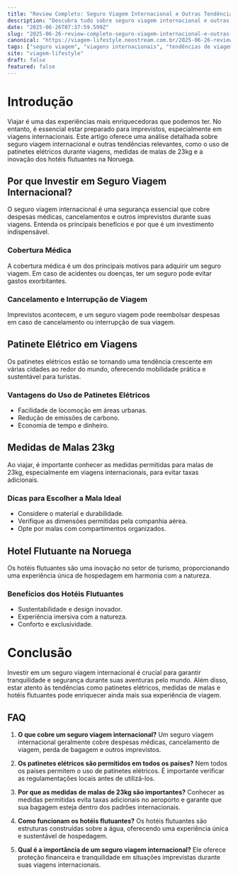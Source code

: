 ```yaml
---
title: "Review Completo: Seguro Viagem Internacional e Outras Tendências de Viagem"
description: "Descubra tudo sobre seguro viagem internacional e outras tendências de viagem como malas 23kg, patinetes elétricos e hotéis flutuantes."
date: "2025-06-26T07:37:59.599Z"
slug: "2025-06-26-review-completo-seguro-viagem-internacional-e-outras-tendencias-de-viagem"
canonical: "https://viagem-lifestyle.neostream.com.br/2025-06-26-review-completo-seguro-viagem-internacional-e-outras-tendencias-de-viagem"
tags: ["seguro viagem", "viagens internacionais", "tendências de viagem"]
site: "viagem-lifestyle"
draft: false
featured: false
---
```


# Introdução
Viajar é uma das experiências mais enriquecedoras que podemos ter. No entanto, é essencial estar preparado para imprevistos, especialmente em viagens internacionais. Este artigo oferece uma análise detalhada sobre seguro viagem internacional e outras tendências relevantes, como o uso de patinetes elétricos durante viagens, medidas de malas de 23kg e a inovação dos hotéis flutuantes na Noruega.

## Por que Investir em Seguro Viagem Internacional?
O seguro viagem internacional é uma segurança essencial que cobre despesas médicas, cancelamentos e outros imprevistos durante suas viagens. Entenda os principais benefícios e por que é um investimento indispensável.

### Cobertura Médica
A cobertura médica é um dos principais motivos para adquirir um seguro viagem. Em caso de acidentes ou doenças, ter um seguro pode evitar gastos exorbitantes.

### Cancelamento e Interrupção de Viagem
Imprevistos acontecem, e um seguro viagem pode reembolsar despesas em caso de cancelamento ou interrupção de sua viagem.

## Patinete Elétrico em Viagens
Os patinetes elétricos estão se tornando uma tendência crescente em várias cidades ao redor do mundo, oferecendo mobilidade prática e sustentável para turistas.

### Vantagens do Uso de Patinetes Elétricos
- Facilidade de locomoção em áreas urbanas.
- Redução de emissões de carbono.
- Economia de tempo e dinheiro.

## Medidas de Malas 23kg
Ao viajar, é importante conhecer as medidas permitidas para malas de 23kg, especialmente em viagens internacionais, para evitar taxas adicionais.

### Dicas para Escolher a Mala Ideal
- Considere o material e durabilidade.
- Verifique as dimensões permitidas pela companhia aérea.
- Opte por malas com compartimentos organizados.

## Hotel Flutuante na Noruega
Os hotéis flutuantes são uma inovação no setor de turismo, proporcionando uma experiência única de hospedagem em harmonia com a natureza.

### Benefícios dos Hotéis Flutuantes
- Sustentabilidade e design inovador.
- Experiência imersiva com a natureza.
- Conforto e exclusividade.

# Conclusão
Investir em um seguro viagem internacional é crucial para garantir tranquilidade e segurança durante suas aventuras pelo mundo. Além disso, estar atento às tendências como patinetes elétricos, medidas de malas e hotéis flutuantes pode enriquecer ainda mais sua experiência de viagem.

## FAQ
1. **O que cobre um seguro viagem internacional?**
   Um seguro viagem internacional geralmente cobre despesas médicas, cancelamento de viagem, perda de bagagem e outros imprevistos.

2. **Os patinetes elétricos são permitidos em todos os países?**
   Nem todos os países permitem o uso de patinetes elétricos. É importante verificar as regulamentações locais antes de utilizá-los.

3. **Por que as medidas de malas de 23kg são importantes?**
   Conhecer as medidas permitidas evita taxas adicionais no aeroporto e garante que sua bagagem esteja dentro dos padrões internacionais.

4. **Como funcionam os hotéis flutuantes?**
   Os hotéis flutuantes são estruturas construídas sobre a água, oferecendo uma experiência única e sustentável de hospedagem.

5. **Qual é a importância de um seguro viagem internacional?**
   Ele oferece proteção financeira e tranquilidade em situações imprevistas durante suas viagens internacionais.